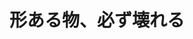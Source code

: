 ﻿---
title: "形ある物、必ず壊れる"
category: "工学院"
vol: "37"
interviewee: "渋谷・井上・岸本 "
url: ""
tags: []
pdf: "37-2.pdf"
career: ""
preface: "材料力学を中心に扱っている。材料強度の評価、非破壊検査、樹脂の開発や電子回路の強度問題など、幅広い分野を研究している。"
---
